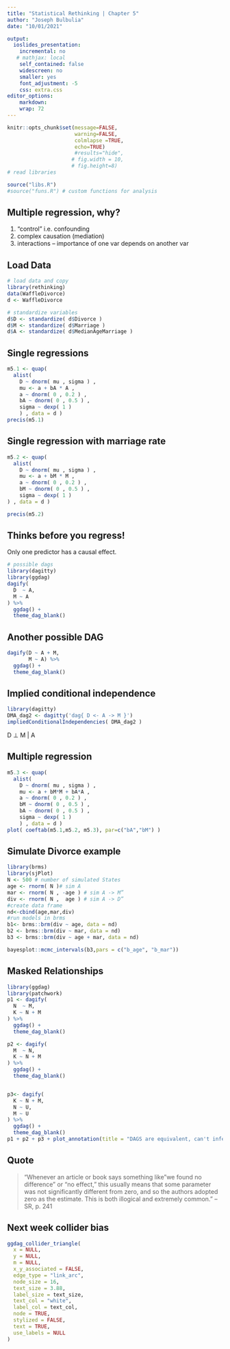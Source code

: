 ```yaml
---
title: "Statistical Rethinking | Chapter 5"
author: "Joseph Bulbulia"
date: "10/01/2021"

output:
  ioslides_presentation:
    incremental: no
   # mathjax: local
    self_contained: false
    widescreen: no
    smaller: yes
    font_adjustment: -5
    css: extra.css
editor_options: 
    markdown: 
    wrap: 72
---
```



```r
knitr::opts_chunk$set(message=FALSE, 
                      warning=FALSE,
                      colmlapse =TRUE,
                      echo=TRUE)
                      #results="hide", 
                     # fig.width = 10,
                     # fig.height=8)
# read libraries
```
```r
source("libs.R")
#source("funs.R") # custom functions for analysis
```

## Multiple regression, why? 

1. "control" i.e. confounding
2. complex causation (mediation)
3. interactions -- importance of one var depends on another var


## Load Data
```r
# load data and copy
library(rethinking)
data(WaffleDivorce)
d <- WaffleDivorce

# standardize variables
d$D <- standardize( d$Divorce )
d$M <- standardize( d$Marriage )
d$A <- standardize( d$MedianAgeMarriage )
```

## Single regressions

```r
m5.1 <- quap(
  alist(
    D ~ dnorm( mu , sigma ) ,
    mu <- a + bA * A ,
    a ~ dnorm( 0 , 0.2 ) ,
    bA ~ dnorm( 0 , 0.5 ) ,
    sigma ~ dexp( 1 )
    ) , data = d )
precis(m5.1)
```


## Single regression with marriage rate


```r
m5.2 <- quap(
  alist(
    D ~ dnorm( mu , sigma ) ,
    mu <- a + bM * M ,
    a ~ dnorm( 0 , 0.2 ) ,
    bM ~ dnorm( 0 , 0.5 ) ,
    sigma ~ dexp( 1 )
) , data = d )

precis(m5.2)
```

## Thinks before you regress!
Only one predictor has a causal effect.

```r
# possible dags
library(dagitty)
library(ggdag)
dagify(
  D  ~ A,
  M ~ A
) %>%
  ggdag() +
  theme_dag_blank()
```
 
## Another possible DAG

```r
dagify(D ~ A + M,
       M ~ A) %>% 
  ggdag() +
  theme_dag_blank()
```

## Implied conditional independence

```r
library(dagitty)
DMA_dag2 <- dagitty('dag{ D <- A -> M }')
impliedConditionalIndependencies( DMA_dag2 )
```

D $\perp$ M $|$ A


## Multiple regression

```r
m5.3 <- quap(
  alist(
    D ~ dnorm( mu , sigma ) ,
    mu <- a + bM*M + bA*A ,
    a ~ dnorm( 0 , 0.2 ) ,
    bM ~ dnorm( 0 , 0.5 ) ,
    bA ~ dnorm( 0 , 0.5 ) ,
    sigma ~ dexp( 1 )
    ) , data = d )
plot( coeftab(m5.1,m5.2, m5.3), par=c("bA","bM") )
```

## Simulate Divorce example

```r
library(brms)
library(sjPlot)
N <- 500 # number of simulated States
age <- rnorm( N )# sim A
mar <- rnorm( N , -age ) # sim A -> M”
div <- rnorm( N ,  age ) # sim A -> D”
#create data frame
nd<-cbind(age,mar,div)
#run models in brms
b1<- brms::brm(div ~ age, data = nd)
b2 <- brms::brm(div ~ mar, data = nd)
b3 <- brms::brm(div ~ age + mar, data = nd)

bayesplot::mcmc_intervals(b3,pars = c("b_age", "b_mar"))
```

## Masked Relationships

```r
library(ggdag)
library(patchwork)
p1 <- dagify(
  N  ~ M,
  K ~ N + M
) %>%
  ggdag() +
  theme_dag_blank()

p2 <- dagify(
  M  ~ N,
  K ~ N + M
) %>%
  ggdag() +
  theme_dag_blank()


p3<- dagify(
  K ~ N + M,
  N ~ U,
  M ~ U
) %>%
  ggdag() +
  theme_dag_blank()
p1 + p2 + p3 + plot_annotation(title = "DAGS are equivalent, can't infer relationships", tag_levels = 'a')
```



## Quote

> "Whenever an article or book says something like "we found no difference" or "no effect," this usually means that some parameter was not significantly different from zero, and so the authors adopted zero as the estimate. This is both illogical and extremely common." -- SR, p. 241



## Next week collider bias

```r
ggdag_collider_triangle(
  x = NULL,
  y = NULL,
  m = NULL,
  x_y_associated = FALSE,
  edge_type = "link_arc",
  node_size = 16,
  text_size = 3.88,
  label_size = text_size,
  text_col = "white",
  label_col = text_col,
  node = TRUE,
  stylized = FALSE,
  text = TRUE,
  use_labels = NULL
)

```




